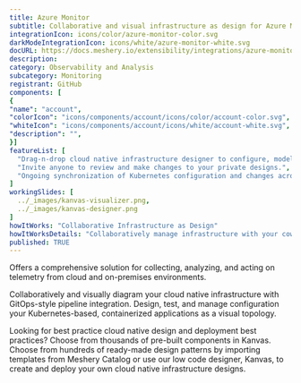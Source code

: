 ```yaml
---
title: Azure Monitor
subtitle: Collaborative and visual infrastructure as design for Azure Monitor
integrationIcon: icons/color/azure-monitor-color.svg
darkModeIntegrationIcon: icons/white/azure-monitor-white.svg
docURL: https://docs.meshery.io/extensibility/integrations/azure-monitor
description: 
category: Observability and Analysis
subcategory: Monitoring
registrant: GitHub
components: [
{
"name": "account",
"colorIcon": "icons/components/account/icons/color/account-color.svg",
"whiteIcon": "icons/components/account/icons/white/account-white.svg",
"description": "",
}]
featureList: [
  "Drag-n-drop cloud native infrastructure designer to configure, model, and deploy your workloads.",
  "Invite anyone to review and make changes to your private designs.",
  "Ongoing synchronization of Kubernetes configuration and changes across any number of clusters."
]
workingSlides: [
  ../_images/kanvas-visualizer.png,
  ../_images/kanvas-designer.png
]
howItWorks: "Collaborative Infrastructure as Design"
howItWorksDetails: "Collaboratively manage infrastructure with your coworkers synchronously sharing the same designs."
published: TRUE
---
```

<p>
Offers a comprehensive solution for collecting, analyzing, and acting on telemetry from cloud and on-premises environments.
</p>
<p>
    Collaboratively and visually diagram your cloud native infrastructure with GitOps-style pipeline integration. Design, test, and manage configuration your Kubernetes-based, containerized applications as a visual topology.
</p>
<p>
    Looking for best practice cloud native design and deployment best practices? Choose from thousands of pre-built components in Kanvas. Choose from hundreds of ready-made design patterns by importing templates from Meshery Catalog or use our low code designer, Kanvas, to create and deploy your own cloud native infrastructure designs.
</p>
